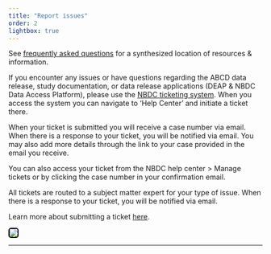 ```yaml
---
title: "Report issues"
order: 2
lightbox: true
---
```


::: {.callout-note}
See [frequently asked questions](faq.qmd) for a synthesized location of resources & information.
:::

If you encounter any issues or have questions regarding the ABCD data release, study documentation, or data release applications (DEAP & NBDC Data Access Platform), please use the [NBDC ticketing system](https://nbdc-datashare.lassoinformatics.com/). When you access the system you can navigate to 'Help Center' and initiate a ticket there. 

When your ticket is submitted you will receive a case number via email. When there is a response to your ticket, you will be notified via email. You may also add more details through the link to your case provided in the email you receive. 

You can also access your ticket from the NBDC help center > Manage tickets or by clicking the case number in your confirmation email.

All tickets are routed to a subject matter expert for your type of issue. When there is a response to your ticket, you will be notified via email.

Learn more about submitting a ticket [here](https://nbdc.lassoinformatics.com/issue-tracker). 

[![](../assets/img/info/lasso_help_center){style="border: 2px solid black; border-radius: 5px;"}](https://nbdc-datashare.lassoinformatics.com/)

---